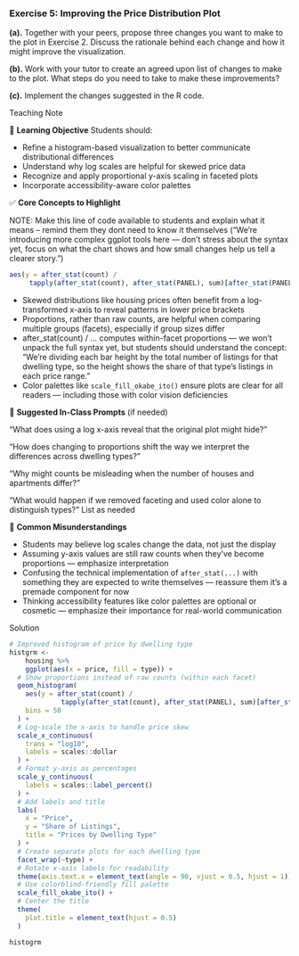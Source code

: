 <!-- question-type: inclass -->
### Exercise 5: Improving the Price Distribution Plot

**(a).** Together with your peers, propose three changes you want to make to the plot in Exercise 2. Discuss the rationale behind each change and how it might improve the visualization.

**(b).** Work with your tutor to create an agreed upon list of changes to make to the plot. What steps do you need to take to make these improvements?

**(c).** Implement the changes suggested in the R code.

<!-- BEGIN PROFILE:r-teaching-guide -->
::: {.content-visible when-profile="r-teaching-guide"}

::: {.teaching-block}

::: {.teaching-block-header}
Teaching Note
:::

::: {.teaching-block-body}

🎯 **Learning Objective** 
Students should:

- Refine a histogram-based visualization to better communicate distributional differences
- Understand why log scales are helpful for skewed price data
- Recognize and apply proportional y-axis scaling in faceted plots
- Incorporate accessibility-aware color palettes

✅   **Core Concepts to Highlight**

NOTE: Make this line of code available to students and explain what it means -- remind them they dont need to know it themselves ("We’re introducing more complex ggplot tools here — don’t stress about the syntax yet, focus on what the chart shows and how small changes help us tell a clearer story.")

```r
aes(y = after_stat(count) / 
     tapply(after_stat(count), after_stat(PANEL), sum)[after_stat(PANEL)])
```
- Skewed distributions like housing prices often benefit from a log-transformed x-axis to reveal patterns in lower price brackets
- Proportions, rather than raw counts, are helpful when comparing multiple groups (facets), especially if group sizes differ
- after_stat(count) / ... computes within-facet proportions — we won’t unpack the full syntax yet, but students should understand the concept:  “We’re dividing each bar height by the total number of listings for that dwelling type, so the height shows the share of that type’s listings in each price range.”
- Color palettes like `scale_fill_okabe_ito()` ensure plots are clear for all readers — including those with color vision deficiencies

💬 **Suggested In-Class Prompts** (if needed)

“What does using a log x-axis reveal that the original plot might hide?”

“How does changing to proportions shift the way we interpret the differences across dwelling types?”

“Why might counts be misleading when the number of houses and apartments differ?”

“What would happen if we removed faceting and used color alone to distinguish types?”
List as needed

📌 **Common Misunderstandings**

- Students may believe log scales change the data, not just the display
- Assuming y-axis values are still raw counts when they’ve become proportions — emphasize interpretation
- Confusing the technical implementation of `after_stat(...)` with something they are expected to write themselves — reassure them it’s a premade component for now
- Thinking accessibility features like color palettes are optional or cosmetic — emphasize their importance for real-world communication

:::

:::

:::
<!-- END PROFILE:r-teaching-guide -->

<!-- BEGIN PROFILE:r-solutions -->
::: {.content-visible when-profile="r-solutions" when-profile="r-teaching-guide"}

::: {.solution-block}

::: {.solution-block-header}
Solution
:::

::: {.solution-block-body}

```r
# Improved histogram of price by dwelling type
histgrm <- 
    housing %>%
    ggplot(aes(x = price, fill = type)) +
  # Show proportions instead of raw counts (within each facet)
  geom_histogram(
    aes(y = after_stat(count) / 
             tapply(after_stat(count), after_stat(PANEL), sum)[after_stat(PANEL)]),
    bins = 50
  ) +
  # Log-scale the x-axis to handle price skew
  scale_x_continuous(
    trans = "log10",
    labels = scales::dollar
  ) +
  # Format y-axis as percentages
  scale_y_continuous(
    labels = scales::label_percent()
  ) +
  # Add labels and title
  labs(
    x = "Price", 
    y = "Share of Listings", 
    title = "Prices by Dwelling Type"
  ) +
  # Create separate plots for each dwelling type
  facet_wrap(~type) +
  # Rotate x-axis labels for readability
  theme(axis.text.x = element_text(angle = 90, vjust = 0.5, hjust = 1)) +
  # Use colorblind-friendly fill palette
  scale_fill_okabe_ito() +
  # Center the title
  theme(
    plot.title = element_text(hjust = 0.5)
  )

histogrm
```
:::

:::

:::
<!-- END PROFILE:r-solutions -->